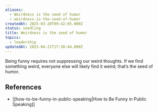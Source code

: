 ```yaml
---
aliases:
  - Weirdness is the seed of humor
  - weirdness-is-the-seed-of-humor
createdAt: 2025-03-20T09:42:05.000Z
status: seedling
title: Weirdness is the seed of humor
topics:
  - leadership
updatedAt: 2025-04-21T17:30:44.000Z
---
```

Being funny requires not suppressing our weird thoughts. If we find something weird, everyone else will likely find it weird; that’s the seed of humor.

## References

- [[how-to-be-funny-in-public-speaking|How to Be Funny in Public Speaking]]
